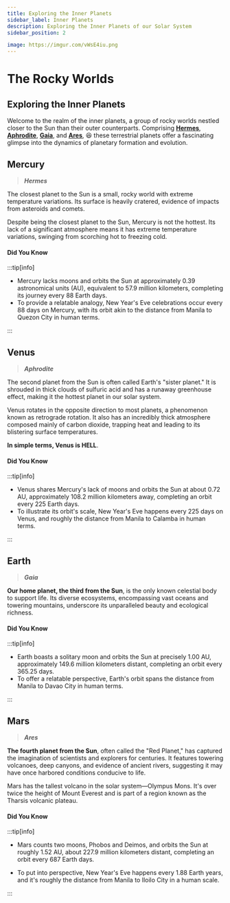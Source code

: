 ```yaml
---
title: Exploring the Inner Planets
sidebar_label: Inner Planets
description: Exploring the Inner Planets of our Solar System
sidebar_position: 2

image: https://imgur.com/vWsE4iu.png
---
```


# The Rocky Worlds

## Exploring the Inner Planets

Welcome to the realm of the inner planets, a group of rocky worlds nestled closer to the Sun than their outer counterparts. Comprising **[Hermes](#mercury)**, **[Aphrodite](#venus)**, **[Gaia](#earth)**, and **[Ares](#mars)**, 😆 these terrestrial planets offer a fascinating glimpse into the dynamics of planetary formation and evolution. 

## Mercury

> **_Hermes_**

The closest planet to the Sun is a small, rocky world with extreme temperature variations. Its surface is heavily cratered, evidence of impacts from asteroids and comets.

Despite being the closest planet to the Sun, Mercury is not the hottest. Its lack of a significant atmosphere means it has extreme temperature variations, swinging from scorching hot to freezing cold.

#### Did You Know

:::tip[info]

- Mercury lacks moons and orbits the Sun at approximately 0.39 astronomical units (AU), equivalent to 57.9 million kilometers, completing its journey every 88 Earth days.
- To provide a relatable analogy, New Year's Eve celebrations occur every 88 days on Mercury, with its orbit akin to the distance from Manila to Quezon City in human terms.

:::

## Venus

> **_Aphrodite_**

The second planet from the Sun is often called Earth's "sister planet." It is shrouded in thick clouds of sulfuric acid and has a runaway greenhouse effect, making it the hottest planet in our solar system.

Venus rotates in the opposite direction to most planets, a phenomenon known as retrograde rotation. It also has an incredibly thick atmosphere composed mainly of carbon dioxide, trapping heat and leading to its blistering surface temperatures.

**In simple terms, Venus is HELL**.

#### Did You Know

:::tip[info]

- Venus shares Mercury's lack of moons and orbits the Sun at about 0.72 AU, approximately 108.2 million kilometers away, completing an orbit every 225 Earth days.
- To illustrate its orbit's scale, New Year's Eve happens every 225 days on Venus, and roughly the distance from Manila to Calamba in human terms.

:::

## Earth

> **_Gaia_**

**Our home planet, the third from the Sun**, is the only known celestial body to support life. Its diverse ecosystems, encompassing vast oceans and towering mountains, underscore its unparalleled beauty and ecological richness.

#### Did You Know

:::tip[info]

- Earth boasts a solitary moon and orbits the Sun at precisely 1.00 AU, approximately 149.6 million kilometers distant, completing an orbit every 365.25 days.
- To offer a relatable perspective, Earth's orbit spans the distance from Manila to Davao City in human terms.

:::

## Mars

> **_Ares_**

**The fourth planet from the Sun**, often called the "Red Planet," has captured the imagination of scientists and explorers for centuries. It features towering volcanoes, deep canyons, and evidence of ancient rivers, suggesting it may have once harbored conditions conducive to life.

Mars has the tallest volcano in the solar system—Olympus Mons. It's over twice the height of Mount Everest and is part of a region known as the Tharsis volcanic plateau.

#### Did You Know

:::tip[info]

- Mars counts two moons, Phobos and Deimos, and orbits the Sun at roughly 1.52 AU, about 227.9 million kilometers distant, completing an orbit every 687 Earth days.

- To put into perspective, New Year's Eve happens every 1.88 Earth years, and it's roughly the distance from Manila to Iloilo City in a human scale.

:::
